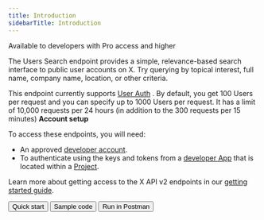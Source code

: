 ---
title: Introduction
sidebarTitle: Introduction
---


Available to developers with Pro access and higher

The Users Search endpoint provides a simple, relevance-based search interface to public user accounts on X. Try querying by topical interest, full name, company name, location, or other criteria.

This endpoint currently supports [User Auth](/resources/fundamentals/authentication) . By default, you get 100 Users per request and you can specify up to 1000 Users per request. It has a limit of 10,000 requests per 24 hours (in addition to the 300 requests per 15 minutes)
<Note>
**Account setup**

To access these endpoints, you will need:

* An approved [developer account](https://developer.x.com/en/portal/petition/essential/basic-info).
* To authenticate using the keys and tokens from a [developer App](/resources/fundamentals/developer-apps) that is located within a [Project](/resources/fundamentals/projects). 

Learn more about getting access to the X API v2 endpoints in our [getting started guide](/x-api/getting-started/getting-access).
</Note>
<div className="flex space-x-2">
<Button href="https://developer.x.com/en/docs/twitter-api/users/search/quick-start.html">
  Quick start
</Button>
<Button href="https://github.com/xdevplatform/Twitter-API-v2-sample-code">
  Sample code
</Button>
<Button href="https://t.co/twitter-api-postman">
  Run in Postman
</Button>
</div>
